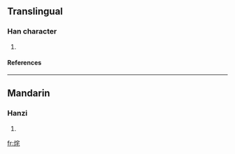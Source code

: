 ==Translingual==
===Han character===
{{Han char|rn=86|rad=火|as=06|sn=10|four=9381<sub>4</sub>|canj=火十竹心 (FJHP)}}
# {{defn|Han|sort=火06}}
====References====
{{Han ref|kx=0671.070|dkj=19024|hdz=32201.020|uh=70E2|ud=28898|bh=D270|bd=53872}}

----
==Mandarin==
===Hanzi===
{{cmn-hanzi|pin=[[zhè]] ([[zhe4]])|wg=che<sup>4</sup>}}
# {{defn|Mandarin}}

[[fr:烢]]